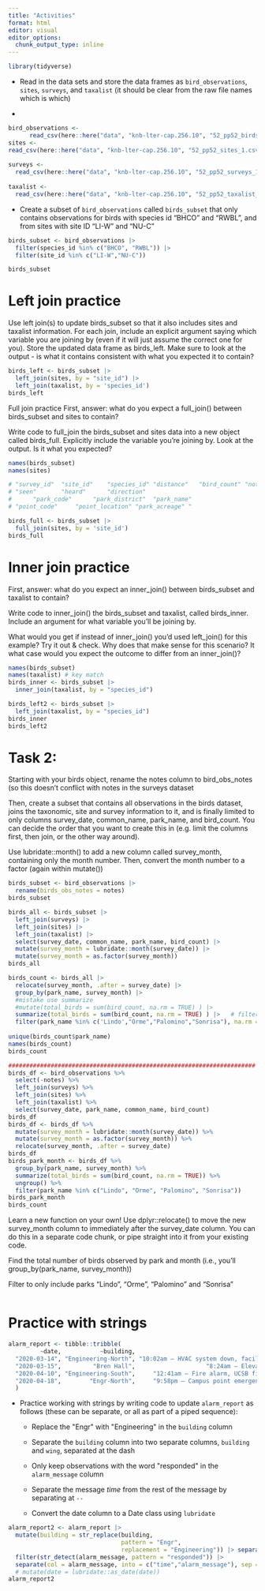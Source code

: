 ```yaml
---
title: "Activities"
format: html
editor: visual
editor_options: 
  chunk_output_type: inline
---
```


```r
library(tidyverse)

```

-   Read in the data sets and store the data frames as `bird_observations`, `sites`, `surveys`, and `taxalist` (it should be clear from the raw file names which is which)

-   

```r

bird_observations <-
      read_csv(here::here("data", "knb-lter-cap.256.10", "52_pp52_birds_1.csv"))
sites <-
read_csv(here::here("data", "knb-lter-cap.256.10", "52_pp52_sites_1.csv"))
    
surveys <-
  read_csv(here::here("data", "knb-lter-cap.256.10", "52_pp52_surveys_1.csv"))
    
taxalist <-
  read_csv(here::here("data", "knb-lter-cap.256.10", "52_pp52_taxalist_1.csv"))

```

-   Create a subset of `bird_observations` called `birds_subset` that only contains observations for birds with species id "BHCO" and "RWBL", and from sites with site ID "LI-W" and "NU-C"

```r
birds_subset <- bird_observations |> 
  filter(species_id %in% c("BHCO", "RWBL")) |> 
  filter(site_id %in% c("LI-W","NU-C"))

birds_subset
```

# Left join practice

Use left join(s) to update birds_subset so that it also includes sites and taxalist information. For each join, include an explicit argument saying which variable you are joining by (even if it will just assume the correct one for you). Store the updated data frame as birds_left. Make sure to look at the output - is what it contains consistent with what you expected it to contain?

```r
birds_left <- birds_subset |> 
  left_join(sites, by = "site_id") |>
  left_join(taxalist, by = 'species_id')
birds_left
```

Full join practice First, answer: what do you expect a full_join() between birds_subset and sites to contain?

Write code to full_join the birds_subset and sites data into a new object called birds_full. Explicitly include the variable you're joining by. Look at the output. Is it what you expected?

```r
names(birds_subset)
names(sites)

# "survey_id"  "site_id"    "species_id" "distance"   "bird_count" "notes"     
# "seen"       "heard"      "direction" 
#      "park_code"      "park_district"  "park_name"     
# "point_code"     "point_location" "park_acreage" "

birds_full <- birds_subset |> 
  full_join(sites, by = 'site_id')
birds_full
```

# Inner join practice

First, answer: what do you expect an inner_join() between birds_subset and taxalist to contain?

Write code to inner_join() the birds_subset and taxalist, called birds_inner. Include an argument for what variable you'll be joining by.

What would you get if instead of inner_join() you'd used left_join() for this example? Try it out & check. Why does that make sense for this scenario? It what case would you expect the outcome to differ from an inner_join()?

```r
names(birds_subset)
names(taxalist) # key match 
birds_inner <- birds_subset |> 
  inner_join(taxalist, by = "species_id")

birds_left2 <- birds_subset |> 
  left_join(taxalist, by = "species_id")
birds_inner
birds_left2
```

# Task 2:

Starting with your birds object, rename the notes column to bird_obs_notes (so this doesn't conflict with notes in the surveys dataset

Then, create a subset that contains all observations in the birds dataset, joins the taxonomic, site and survey information to it, and is finally limited to only columns survey_date, common_name, park_name, and bird_count. You can decide the order that you want to create this in (e.g. limit the columns first, then join, or the other way around).

Use lubridate::month() to add a new column called survey_month, containing only the month number. Then, convert the month number to a factor (again within mutate())

```r

birds_subset <- bird_observations |>
  rename(birds_obs_notes = notes)
birds_subset

birds_all <- birds_subset |> 
  left_join(surveys) |> 
  left_join(sites) |> 
  left_join(taxalist) |> 
  select(survey_date, common_name, park_name, bird_count) |> 
  mutate(survey_month = lubridate::month(survey_date)) |> 
  mutate(survey_month = as.factor(survey_month))
birds_all

birds_count <- birds_all |> 
  relocate(survey_month, .after = survey_date) |> 
  group_by(park_name, survey_month) |> 
  #mistake use summarize
  #mutate(total_birds = sum(bird_count, na.rm = TRUE) ) |> 
  summarize(total_birds = sum(bird_count, na.rm = TRUE) ) |>   # filter((park_name == "Lindo" & park_name == "Orme" & park_name == "Palomino" & parke_name == "Sonrisa"), na.rm == TRUE)
  filter(park_name %in% c('Lindo',"Orme","Palomino","Sonrisa"), na.rm = TRUE)
  
unique(birds_count$park_name)
names(birds_count)
birds_count

######################################################################
birds_df <- bird_observations %>% 
  select(-notes) %>% 
  left_join(surveys) %>% 
  left_join(sites) %>% 
  left_join(taxalist) %>% 
  select(survey_date, park_name, common_name, bird_count)
birds_df
birds_df <- birds_df %>% 
  mutate(survey_month = lubridate::month(survey_date)) %>% 
  mutate(survey_month = as.factor(survey_month)) %>% 
  relocate(survey_month, .after = survey_date)
birds_df
birds_park_month <- birds_df %>% 
  group_by(park_name, survey_month) %>% 
  summarize(total_birds = sum(bird_count, na.rm = TRUE)) %>% 
  ungroup() %>% 
  filter(park_name %in% c("Lindo", "Orme", "Palomino", "Sonrisa"))
birds_park_month
birds_count
```

Learn a new function on your own! Use dplyr::relocate() to move the new survey_month column to immediately after the survey_date column. You can do this in a separate code chunk, or pipe straight into it from your existing code.

Find the total number of birds observed by park and month (i.e., you'll group_by(park_name, survey_month))

Filter to only include parks "Lindo", "Orme", "Palomino" and "Sonrisa"

```r


```

# Practice with strings

```r
alarm_report <- tibble::tribble(
         ~date,           ~building,                                              ~alarm_message,
  "2020-03-14", "Engineering-North", "10:02am – HVAC system down, facilities management alerted",
  "2020-03-15",         "Bren Hall",                    "8:24am – Elevator North out of service",
  "2020-04-10", "Engineering-South",     "12:41am – Fire alarm, UCSB fire responded and cleared",
  "2020-04-18",        "Engr-North",     "9:58pm – Campus point emergency siren, UCPD responded"
  )

```

-   Practice working with strings by writing code to update `alarm_report` as follows (these can be separate, or all as part of a piped sequence):

    -   Replace the \"Engr\" with \"Engineering\" in the `building` column

    -   Separate the `building` column into two separate columns, `building` and `wing`, separated at the dash

    -   Only keep observations with the word \"responded\" in the `alarm_message` column

    -   Separate the message *time* from the rest of the message by separating at `--`

    -   Convert the date column to a Date class using `lubridate`

```r
alarm_report2 <- alarm_report |> 
  mutate(building = str_replace(building,
                                pattern = "Engr",
                                replacement = "Engineering")) |> separate(building, into = c("building", "wing"), sep = "-") |> 
  filter(str_detect(alarm_message, pattern = "responded")) |> 
  separate(col = alarm_message, into = c("time","alarm_message"), sep = "–"  ) |> mutate(date = lubridate::ymd(date))
  # mutate(date = lubridate::as_date(date))
alarm_report2
```
